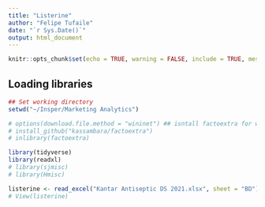 ```yaml
---
title: "Listerine"
author: "Felipe Tufaile"
date: "`r Sys.Date()`"
output: html_document
---
```


```r
knitr::opts_chunk$set(echo = TRUE, warning = FALSE, include = TRUE, message = FALSE)
```



## Loading libraries

```r

## Set working directory
setwd("~/Insper/Marketing Analytics")

# options(download.file.method = "wininet") ## isntall factoextra for windows
# install_github("kassambara/factoextra")
# inlibrary(factoextra)

library(tidyverse)
library(readxl)
# library(sjmisc)
# library(Hmisc)
```


```r
listerine <- read_excel("Kantar Antiseptic DS 2021.xlsx", sheet = "BD")
# View(listerine)
```

